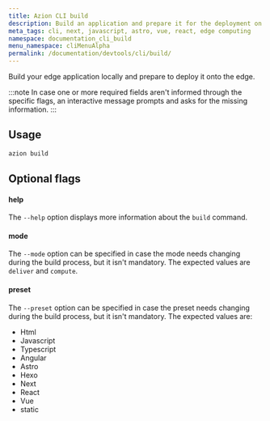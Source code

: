 ```yaml
---
title: Azion CLI build
description: Build an application and prepare it for the deployment on the edge.
meta_tags: cli, next, javascript, astro, vue, react, edge computing
namespace: documentation_cli_build
menu_namespace: cliMenuAlpha
permalink: /documentation/devtools/cli/build/
---
```


Build your edge application locally and prepare to deploy it onto the edge.

:::note 
In case one or more required fields aren't informed through the specific flags, an interactive message prompts and asks for the missing information.
:::

## Usage

```bash
azion build
```

## Optional flags

#### help

The `--help` option displays more information about the `build` command.

#### mode

The `--mode` option can be specified in case the mode needs changing during the build process, but it isn't mandatory. The expected values are `deliver` and `compute`.

#### preset

The `--preset` option can be specified in case the preset needs changing during the build process, but it isn't mandatory. The expected values are:

- Html
- Javascript
- Typescript
- Angular
- Astro
- Hexo
- Next 
- React
- Vue
- static
